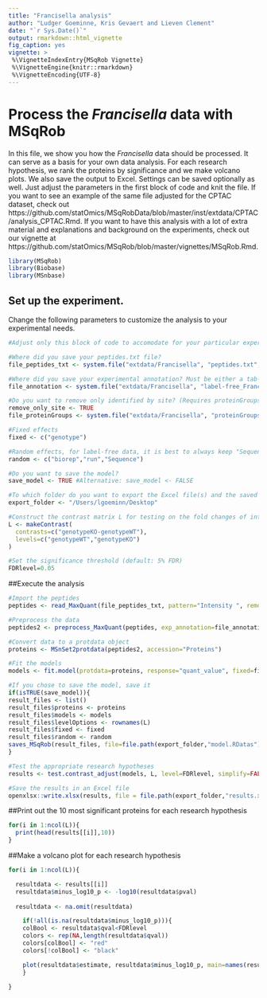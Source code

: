 ```yaml
---
title: "Francisella analysis"
author: "Ludger Goeminne, Kris Gevaert and Lieven Clement"
date: "`r Sys.Date()`"
output: rmarkdown::html_vignette
fig_caption: yes
vignette: >
 %\VignetteIndexEntry{MSqRob Vignette}
 %\VignetteEngine{knitr::rmarkdown}
 %\VignetteEncoding{UTF-8}
---
```


# Process the *Francisella* data with MSqRob

In this file, we show you how the *Francisella* data should be processed. It can serve as a basis for your own data analysis. For each research hypothesis, we rank the proteins by significance and we make volcano plots. We also save the output to Excel. Settings can be saved optionally as well. Just adjust the parameters in the first block of code and knit the file. If you want to see an example of the same file adjusted for the CPTAC dataset, check out https://github.com/statOmics/MSqRobData/blob/master/inst/extdata/CPTAC/analysis_CPTAC.Rmd. If you want to have this analysis with a lot of extra material and explanations and background on the experiments, check out our vignette at https://github.com/statOmics/MSqRob/blob/master/vignettes/MSqRob.Rmd.
  
```r
library(MSqRob)
library(Biobase)
library(MSnbase)
```

## Set up the experiment.

Change the following parameters to customize the analysis to your experimental needs.

```r
#Adjust only this block of code to accomodate for your particular experiment.

#Where did you save your peptides.txt file?
file_peptides_txt <- system.file("extdata/Francisella", "peptides.txt", package = "MSqRobData")

#Where did you save your experimental annotation? Must be either a tab-delimited file or an Excel file.
file_annotation <- system.file("extdata/Francisella", "label-free_Francisella_annotation.xlsx", package = "MSqRobData")

#Do you want to remove only identified by site? (Requires proteinGroups.txt file)
remove_only_site <- TRUE
file_proteinGroups <- system.file("extdata/Francisella", "proteinGroups.txt", package = "MSqRobData")

#Fixed effects
fixed <- c("genotype")

#Random effects, for label-free data, it is best to always keep "Sequence"
random <- c("biorep","run","Sequence")

#Do you want to save the model?
save_model <- TRUE #Alternative: save_model <- FALSE

#To which folder do you want to export the Excel file(s) and the saved model file (if you chose to do so)? Please do not use a trailing "/" here!
export_folder <- "/Users/lgoeminn/Desktop"

#Construct the contrast matrix L for testing on the fold changes of interest (i.e. our research hypotheses)
L <- makeContrast(
  contrasts=c("genotypeKO-genotypeWT"),
  levels=c("genotypeWT","genotypeKO")
)

#Set the significance threshold (default: 5% FDR)
FDRlevel=0.05
```

##Execute the analysis

```r
#Import the peptides
peptides <- read_MaxQuant(file_peptides_txt, pattern="Intensity ", remove_pattern=TRUE)

#Preprocess the data
peptides2 <- preprocess_MaxQuant(peptides, exp_annotation=file_annotation, remove_only_site=remove_only_site, file_proteinGroups=file_proteinGroups)

#Convert data to a protdata object
proteins <- MSnSet2protdata(peptides2, accession="Proteins")

#Fit the models
models <- fit.model(protdata=proteins, response="quant_value", fixed=fixed, random=random)

#If you chose to save the model, save it
if(isTRUE(save_model)){
result_files <- list()
result_files$proteins <- proteins
result_files$models <- models
result_files$levelOptions <- rownames(L)
result_files$fixed <- fixed
result_files$random <- random
saves_MSqRob(result_files, file=file.path(export_folder,"model.RDatas"), overwrite=TRUE)
}

#Test the appropriate research hypotheses
results <- test.contrast_adjust(models, L, level=FDRlevel, simplify=FALSE)

#Save the results in an Excel file
openxlsx::write.xlsx(results, file = file.path(export_folder,"results.xlsx"), colNames = TRUE, rowNames = TRUE)
```

##Print out the 10 most significant proteins for each research hypothesis

```r
for(i in 1:ncol(L)){
  print(head(results[[i]],10))
}
```


##Make a volcano plot for each research hypothesis

```r
for(i in 1:ncol(L)){

  resultdata <- results[[i]]
  resultdata$minus_log10_p <- -log10(resultdata$pval)
  
  resultdata <- na.omit(resultdata)

    if(!all(is.na(resultdata$minus_log10_p))){
    colBool <- resultdata$qval<FDRlevel
    colors <- rep(NA,length(resultdata$qval))
    colors[colBool] <- "red"
    colors[!colBool] <- "black"

    plot(resultdata$estimate, resultdata$minus_log10_p, main=names(results)[i], xlab="estimate", ylab="-log10(p)", las=1, col=colors, bty="n")
    }
  
}
```

